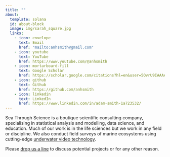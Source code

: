 ```yaml
---
title: ""
about:
  template: solana
  id: about-block
  image: img/sarah_square.jpg
  links:
    - icon: envelope
      text: Email
      href: "mailto:anhsmith@gmail.com"  
    - icon: youtube
      text: YouTube
      href: https://www.youtube.com/@anhsmith
    - icon: mortarboard-fill
      text: Google Scholar
      href: https://scholar.google.com/citations?hl=en&user=5OvrU9IAAAAJ
    - icon: github
      text: Github
      href: https://github.com/anhsmith
    - icon: linkedin
      text: LinkedIn
      href: https://www.linkedin.com/in/adam-smith-1a723532/
---
```


::: {#about-block}

Sea Through Science is a boutique scientific consulting company, specialising in statistical analysis and modelling, data science, and education. Much of our work is in the life sciences but we work in any field or discipline. We also conduct field surveys of marine ecosystems using cutting-edge [underwater video technology](bruv/index.qmd). 

Please [drop us a line](mailto:anhsmith@gmail.com) to discuss potential projects or for any other reason.

:::

